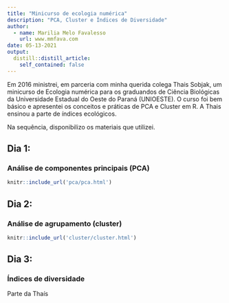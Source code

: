 ```yaml
---
title: "Minicurso de ecologia numérica"
description: "PCA, Cluster e Índices de Diversidade"
author:
  - name: Marilia Melo Favalesso
    url: www.mmfava.com
date: 05-13-2021
output:
  distill::distill_article:
    self_contained: false
---
```



Em 2016 ministrei, em parceria com minha querida colega Thais Sobjak, um minicurso de Ecologia numérica para os graduandos de Ciência Biológicas da Universidade Estadual do Oeste do Paraná (UNIOESTE). O curso foi bem básico e apresentei os conceitos e práticas de PCA e Cluster em R. A Thais ensinou a parte de índices ecológicos. 

Na sequência, disponibilizo os materiais que utilizei. 

## Dia 1: 

### Análise de componentes principais (PCA)

```r
knitr::include_url('pca/pca.html')
```

## Dia 2: 

### Análise de agrupamento (cluster)

```r
knitr::include_url('cluster/cluster.html')
```

## Dia 3: 

### Índices de diversidade 

Parte da Thaís